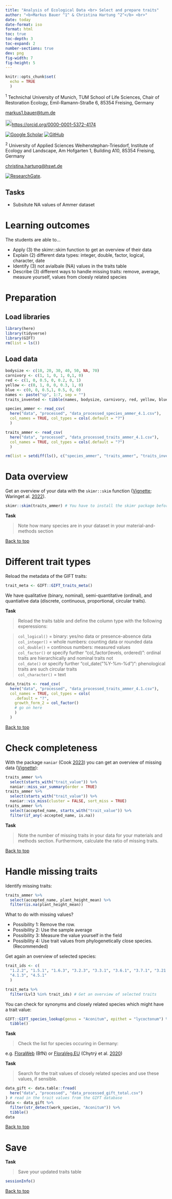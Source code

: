 ```yaml
---
title: "Analysis of Ecological Data <br> Select and prepare traits"
author: "<b>Markus Bauer ^1^ & Christina Hartung ^2^</b> <br>"
date: today
date-format: iso
format: html
toc: true
toc-depth: 3
toc-expand: 2
number-sections: true
dev: png
fig-width: 7
fig-height: 5
---
```


```r
knitr::opts_chunk$set(
  echo = TRUE
  )
```

^1^ Technichal University of Munich, TUM School of Life Sciences, Chair of Restoration Ecology, Emil-Ramann-Straße 6, 85354 Freising, Germany

[markus1.bauer\@tum.de](mailto:markus1.bauer@tum.de)

<img src="https://info.orcid.org/wp-content/uploads/2019/11/orcid_16x16.png" alt="ORCID logo" width="20" height="20"/><https://orcid.org/0000-0001-5372-4174>

[![Google Scholar](https://img.shields.io/badge/Google%20Scholar-4285F4?style=for-the-badge&logo=google-scholar&logoColor=white)](https://scholar.google.de/citations?user=oHhmOkkAAAAJ&hl=de&oi=ao)
[![GitHub](https://img.shields.io/badge/github-%23121011.svg?style=for-the-badge&logo=github&logoColor=white)](https://github.com/markus1bauer)

^2^ University of Applied Sciences Weihenstephan-Triesdorf, Institute of Ecology and Landscape, Am Hofgarten 1, Building A10, 85354 Freising, Germany

[christina.hartung\@hswt.de](mailto:christina.hartung@hswt.de)

[![ResearchGate](https://img.shields.io/badge/ResearchGate-00CCBB?style=for-the-badge&logo=ResearchGate&logoColor=white)](https://www.researchgate.net/profile/Christina-Hartung).

::: {.content-hidden when-format="html"}

# Tasks

* Subsitute NA values of Ammer dataset

:::

# Learning outcomes

The students are able to...

* Apply (3) the skimr::skim function to get an overview of their data
* Explain (2) different data types: integer, double, factor, logical, character, date
* Identify (3) not avialbale (NA) values in the traits table
* Describe (3) different ways to handle missing traits: remove, average, measure yourself, values from cloesly related species

# Preparation

## Load libraries

```r
library(here)
library(tidyverse)
library(GIFT)
rm(list = ls())
```

## Load data

```r
bodysize <- c(10, 20, 30, 40, 50, NA, 70)
carnivory <- c(1, 1, 0, 1, 0,1, 0)
red <- c(1, 0, 0.5, 0, 0.2, 0, 1)
yellow <- c(0, 1, 0, 0, 0.3, 1, 0)
blue <- c(0, 0, 0.5,1, 0.5, 0, 0)
names <- paste("sp", 1:7, sep = "")
traits_invented <- tibble(names, bodysize, carnivory, red, yellow, blue)

species_ammer <- read_csv(
  here("data", "processed", "data_processed_species_ammer_4.1.csv"),
  col_names = TRUE, col_types = cols(.default = "?")
  )

traits_ammer <- read_csv(
  here("data", "processed", "data_processed_traits_ammer_4.1.csv"),
  col_names = TRUE, col_types = cols(.default = "?")
  )

rm(list = setdiff(ls(), c("species_ammer", "traits_ammer", "traits_invented")))
```

# Data overview

Get an overview of your data with the `skimr::skim` function ([Vignette](https://docs.ropensci.org/skimr/index.html); Waringet al. [2022](https://CRAN.R-project.org/package=skimr)).

```r
skimr::skim(traits_ammer) # You have to install the skimr package before

```

**Task**

> Note how many species are in your dataset in your material-and-methods section

<a href="#top">Back to top</a>

# Different trait types

Reload the metadata of the GIFT traits:

```r
trait_meta <- GIFT::GIFT_traits_meta()
```

We have qualitative (binary, nominal), semi-quantitative (ordinal), and quantiative data (discrete, continuous, proportional, circular traits).

**Task**

> Reload the traits table and define the column type with the following experessions:

> `col_logical()` = binary: yes/no data or presence-absence data<br>
`col_integer()` = whole numbers: counting data or rounded data<br>
`col_double()` = continous numbers: measured values<br>
`col_factor()` or specify further "col_factor(levels, ordered)": ordinal traits are hierarchically and nominal traits not<br>
`col_date()` or specify further "col_date("%Y-%m-%d")": phenological traits are such circular traits<br>
`col_character()` = text

```r
data_traits <- read_csv(
  here("data", "processed", "data_processed_traits_ammer_4.1.csv"),
  col_names = TRUE, col_types = cols(
    .default = "?",
    growth_form_2 = col_factor()
    # go on here
    )
  )
```

<a href="#top">Back to top</a>

# Check completeness

With the package `naniar` (Cook [2023](https://doi.org/10.18637/jss.v105.i07)) you can get an overview of missing data ([Vignette](https://naniar.njtierney.com/)):

```r
traits_ammer %>%
  select(starts_with("trait_value")) %>%
  naniar::miss_var_summary(order = TRUE)
traits_ammer %>%
  select(starts_with("trait_value")) %>%
  naniar::vis_miss(cluster = FALSE, sort_miss = TRUE)
traits_ammer %>%
  select(accepted_name, starts_with("trait_value")) %>%
  filter(if_any(-accepted_name, is.na))
```

**Task**

> Note the number of missing traits in your data for your materials and methods section. Furthermore, calculate the ratio of missing traits.

<a href="#top">Back to top</a>

# Handle missing traits

Identify missing traits:

```r
traits_ammer %>%
  select(accepted_name, plant_height_mean) %>%
  filter(is.na(plant_height_mean))
```

What to do with missing values?

* Possibility 1: Remove the row.
* Possibility 2: Use the sample average
* Possibility 3: Measure the value yourself in the field
* Possibility 4: Use trait values from phylogenetically close species. (Recommended)

Get again an overview of selected species:

```r
trait_ids <- c(
  "1.2.2", "1.5.1", "1.6.3", "3.2.3", "3.3.1", "3.6.1", "3.7.1", "3.21.1",
  "4.1.3", "4.5.1"
  )

trait_meta %>%
  filter(Lvl3 %in% trait_ids) # Get an overview of selected traits
```

You can check for synonyms and closely related species which might have a trait value:

```r
GIFT::GIFT_species_lookup(genus = "Aconitum", epithet = "lycoctonum") %>%
  tibble()
```

**Task**

> Check the list for species occuring in Germany:

e.g. [FloraWeb](https://www.floraweb.de/php/systematik1.php?suchnr=61135) (BfN) or  [FloraVeg.EU](https://floraveg.eu/taxon/) (Chytrý et al. [2020](https://doi.org/10.1111/avsc.12519))

**Task**

> Search for the trait values of closely related species and use these values, if sensible.


```r
data_gift <- data.table::fread(
  here("data", "processed", "data_processed_gift_total.csv")
) # read in the trait values from the GIFT database
data <- data_gift %>%
  filter(str_detect(work_species, "Aconitum")) %>%
  tibble()
data
```

<a href="#top">Back to top</a>

# Save

**Task**

> Save your updated traits table

```r
sessionInfo()
```

<a href="#top">Back to top</a>
